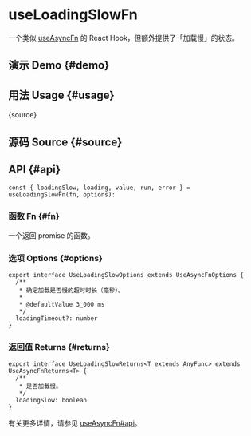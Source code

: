 # useLoadingSlowFn


<HooksType category="Utilities" />

<NotReleased />

一个类似 [useAsyncFn](/reference/use-async-fn) 的 React Hook，但额外提供了「加载慢」的状态。

## 演示 Demo \{#demo}


<App />

## 用法 Usage \{#usage}


<RawCode>{source}</RawCode>

## 源码 Source \{#source}


<Source />

## API \{#api}

```tsx
const { loadingSlow, loading, value, run, error } = useLoadingSlowFn(fn, options):
```

### 函数 Fn \{#fn}

一个返回 promise 的函数。

### 选项 Options \{#options}

```tsx
export interface UseLoadingSlowOptions extends UseAsyncFnOptions {
  /**
   * 确定加载是否慢的超时时长（毫秒）。
   * 
   * @defaultValue 3_000 ms
   */
  loadingTimeout?: number
}
```

### 返回值 Returns \{#returns}

```tsx
export interface UseLoadingSlowReturns<T extends AnyFunc> extends UseAsyncFnReturns<T> {
  /**
   * 是否加载慢。
   */
  loadingSlow: boolean
}
```

有关更多详情，请参见 [useAsyncFn#api](/reference/use-async-fn/#api)。

